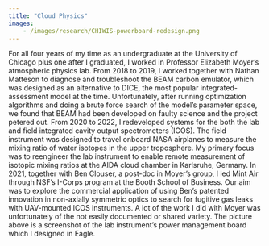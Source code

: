 ```yaml
---
title: "Cloud Physics"
images: 
    - /images/research/CHIWIS-powerboard-redesign.png
---
```

For all four years of my time as an undergraduate at the University of Chicago plus one after I graduated, I worked in Professor Elizabeth Moyer’s atmospheric physics lab. From 2018 to 2019, I worked together with Nathan Matteson to diagnose and troubleshoot the BEAM carbon emulator, which was designed as an alternative to DICE, the most popular integrated-assessment model at the time. Unfortunately, after running optimization algorithms and doing a brute force search of the model’s parameter space, we found that BEAM had been developed on faulty science and the project petered out. From 2020 to 2022, I redeveloped systems for the both the lab and field integrated cavity output spectrometers (ICOS). The field instrument was designed to travel onboard NASA airplanes to measure the mixing ratio of water isotopes in the upper troposphere. My primary focus was to reengineer the lab instrument to enable remote measurement of isotopic mixing ratios at the AIDA cloud chamber in Karlsruhe, Germany. In 2021, together with Ben Clouser, a post-doc in Moyer’s group, I led Mint Air through NSF’s I-Corps program at the Booth School of Business. Our aim was to explore the commercial application of using Ben’s patented innovation in non-axially symmetric optics to search for fugitive gas leaks with UAV-mounted ICOS instruments. 
A lot of the work I did with Moyer was unfortunately of the not easily documented or shared variety. The picture above is a screenshot of the lab instrument’s power management board which I designed in Eagle. 
